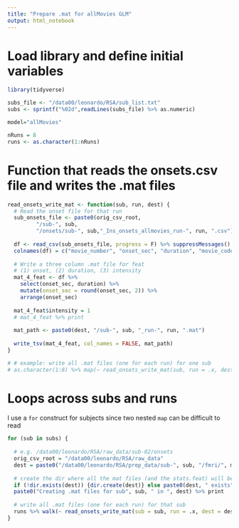 ```yaml
---
title: "Prepare .mat for allMovies GLM"
output: html_notebook
---
```


# Load library and define initial variables
```r
library(tidyverse)

subs_file <- "/data00/leonardo/RSA/sub_list.txt"
subs <- sprintf("%02d",readLines(subs_file) %>% as.numeric)

model="allMovies"

nRuns = 8
runs <- as.character(1:nRuns)
```


# Function that reads the onsets.csv file and writes the .mat files
```r
read_onsets_write_mat <- function(sub, run, dest) {
  # Read the onset file for that run
  sub_onsets_file <- paste0(orig_csv_root,
         "/sub-", sub,
         "/onsets/sub-", sub,"_Ins_onsets_allmovies_run-", run, ".csv")
  
  df <- read_csv(sub_onsets_file, progress = F) %>% suppressMessages()
  colnames(df) = c("movie_number", "onset_sec", "duration", "movie_code")
  
  # Write a three column .mat file for feat
  # (1) onset, (2) duration, (3) intensity
  mat_4_feat <- df %>% 
    select(onset_sec, duration) %>% 
    mutate(onset_sec = round(onset_sec, 2)) %>% 
    arrange(onset_sec)
  
  mat_4_feat$intensity = 1
  # mat_4_feat %>% print
  
  mat_path <- paste0(dest, "/sub-", sub, "_run-", run, ".mat")
  
  write_tsv(mat_4_feat, col_names = FALSE, mat_path)
}

# # example: write all .mat files (one for each run) for one sub
# as.character(1:8) %>% map(~ read_onsets_write_mat(sub, run = .x, dest = dest))
```



# Loops across subs and runs
I use a `for` construct for subjects since two nested `map` can be difficult to read 
```r

for (sub in subs) {
  
  # e.g. /data00/leonardo/RSA/raw_data/sub-02/onsets
  orig_csv_root = "/data00/leonardo/RSA/raw_data"
  dest = paste0("/data00/leonardo/RSA/prep_data/sub-", sub, "/fmri/", model)
  
  # create the dir where all the mat files (and the stats.feat) will be stored
  if (!dir.exists(dest)) {dir.create(dest)} else paste0(dest, " exists")
  paste0("Creating .mat files for sub", sub, " in ", dest) %>% print
  
  # write all .mat files (one for each run) for that sub
  runs %>% walk(~ read_onsets_write_mat(sub = sub, run = .x, dest = dest))
}

```
























